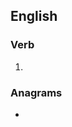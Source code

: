 ==English==

===Verb===
{{head|en|verb form}}

# {{en-third-person singular of|toughen}}

===Anagrams===
* {{anagrams|en|a=eghnostu|soughten}}